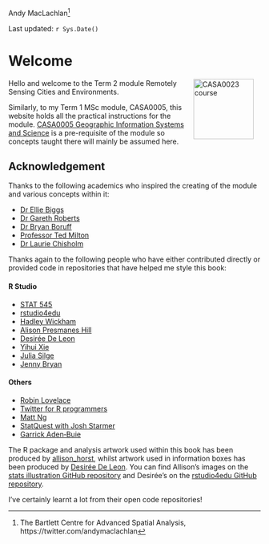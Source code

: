 Andy MacLachlan^[The Bartlett Centre for Advanced Spatial Analysis, https://twitter.com/andymaclachlan]

Last updated: `r Sys.Date()`


# Welcome {-}

Hello <a href="https://www.ucl.ac.uk/bartlett/casa/"><img src="general_images/casa_logo.jpg" width="120" alt="CASA0023 course" align="right" style="margin: 0 1em 0 1em" /></a> and welcome to the Term 2 module Remotely Sensing Cities and Environments.


Similarly, to my Term 1 MSc module, CASA0005, this website holds all the practical instructions for the module. [CASA0005 Geographic Information Systems and Science](https://andrewmaclachlan.github.io/CASA0005repo/) is a pre-requisite of the module so concepts taught there will mainly be assumed here.

## Acknowledgement {-}

Thanks to the following academics who inspired the creating of the module and various concepts within it:

* [Dr Ellie Biggs](https://twitter.com/EllieMBiggs)
* [Dr Gareth Roberts](https://www.southampton.ac.uk/geography/about/staff/gjr1f10.page)
* [Dr Bryan Boruff](https://directory.uwa.edu.au/view?dn=cn%3DBryan%20Boruff%2Cou%3DDepartment%20of%20Geography%20and%20Planning%2Cou%3DArts%5C2C%20Business%5C2C%20Law%20and%20Education%2Cou%3DCollege%20of%20Schools%2Co%3DThe%20University%20of%20Western%20Australia)
* [Professor Ted Milton](https://www.southampton.ac.uk/geography/about/staff/ejm.page)
* [Dr Laurie Chisholm](https://scholars.uow.edu.au/display/laurie_chisholm)

Thanks again to the following people who have either contributed directly or provided code in repositories that have helped me style this book:

::: {layout-ncol=2}

#### R Studio

* [STAT 545](https://stat545.com/index.html#other-contributors)
* [rstudio4edu](https://rstudio4edu.github.io/rstudio4edu-book/)
* [Hadley Wickham](https://twitter.com/hadleywickham)
* [Alison Presmanes Hill](https://twitter.com/apreshill)
* [Desirée De Leon](https://twitter.com/dcossyle)
* [Yihui Xie](https://twitter.com/xieyihui)
- [Julia Silge](https://twitter.com/juliasilge)
- [Jenny Bryan](https://twitter.com/JennyBryan)

#### Others

- [Robin Lovelace](https://twitter.com/robinlovelace)
- [Twitter for R programmers](https://www.t4rstats.com/index.html)
- [Matt Ng](https://twitter.com/mattnkm)
- [StatQuest with Josh Starmer](https://www.youtube.com/channel/UCtYLUTtgS3k1Fg4y5tAhLbw)
- [Garrick Aden‑Buie](https://twitter.com/grrrck)
:::

The R package and analysis artwork used within this book has been produced by [allison_horst](https://twitter.com/allison_horst), whilst artwork used in information boxes has been produced by [Desirée De Leon](https://twitter.com/dcossyle). You can find Allison's images on the [stats illustration GitHub repository](https://github.com/allisonhorst/stats-illustrations) and Desirée's on the [rstudio4edu GitHub repository](https://github.com/rstudio4edu/rmd4edu).

I've certainly learnt a lot from their open code repositories!
